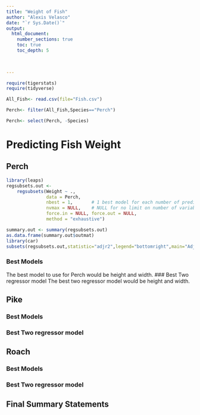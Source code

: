 ```yaml
---
title: "Weight of Fish"
author: "Alexis Velasco"
date: "`r Sys.Date()`"  
output: 
  html_document:
    number_sections: true
    toc: true
    toc_depth: 5

 
    
---
```



```r
require(tigerstats)
require(tidyverse)
```
```r
All_Fish<- read.csv(file="Fish.csv")
```
```r
Perch<- filter(All_Fish,Species=="Perch")
```
```r
Perch<- select(Perch, -Species)
```
 



# Predicting Fish Weight


## Perch
```r
library(leaps)
regsubsets.out <-
    regsubsets(Weight ~ .,
               data = Perch,
               nbest = 1,       # 1 best model for each number of predictors
               nvmax = NULL,    # NULL for no limit on number of variables
               force.in = NULL, force.out = NULL,
               method = "exhaustive")

summary.out <- summary(regsubsets.out)
as.data.frame(summary.out$outmat)
library(car)
subsets(regsubsets.out,statistic="adjr2",legend="bottomright",main="Adjusted R^2")
```


### Best Models
The best model to use for Perch would be height and width.
### Best Two regressor model
The best two regressor model would be height and width. 

## Pike

### Best Models

### Best Two regressor model

## Roach

### Best Models

### Best Two regressor model

## Final Summary Statements